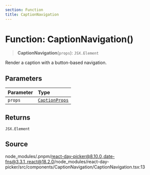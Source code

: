 ```yaml
---
section: Function
title: CaptionNavigation
---
```


# Function: CaptionNavigation()

> **CaptionNavigation**(`props`): `JSX.Element`

Render a caption with a button-based navigation.

## Parameters

| Parameter | Type |
| :------ | :------ |
| `props` | [`CaptionProps`](/docs/api/main/interfaces/CaptionProps.mdx) |

## Returns

`JSX.Element`

## Source

node\_modules/.pnpm/react-day-picker@8.10.0\_date-fns@3.3.1\_react@18.2.0/node\_modules/react-day-picker/src/components/CaptionNavigation/CaptionNavigation.tsx:13
